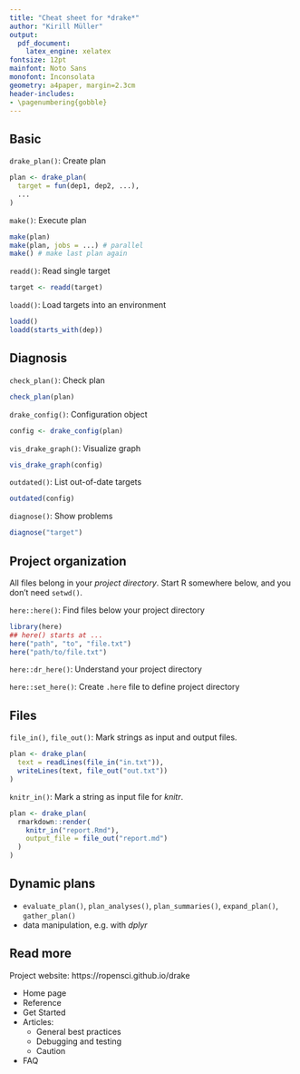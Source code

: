 ```yaml
---
title: "Cheat sheet for *drake*"
author: "Kirill Müller"
output: 
  pdf_document:
    latex_engine: xelatex
fontsize: 12pt
mainfont: Noto Sans
monofont: Inconsolata
geometry: a4paper, margin=2.3cm
header-includes:
- \pagenumbering{gobble}
---
```


## Basic

`drake_plan()`: Create plan

```r
plan <- drake_plan(
  target = fun(dep1, dep2, ...),
  ...
)
```

`make()`: Execute plan

```r
make(plan)
make(plan, jobs = ...) # parallel
make() # make last plan again
```

`readd()`: Read single target

```r
target <- readd(target)
```

`loadd()`: Load targets into an environment

```r
loadd()
loadd(starts_with(dep))
```

## Diagnosis

`check_plan()`: Check plan

```r
check_plan(plan)
```

`drake_config()`: Configuration object

```r
config <- drake_config(plan)
```

`vis_drake_graph()`: Visualize graph

```r
vis_drake_graph(config)
```

`outdated()`: List out-of-date targets

```r
outdated(config)
```

`diagnose()`: Show problems

```r
diagnose("target")
```

## Project organization

All files belong in your *project directory*. Start R somewhere below, and you don't need `setwd()`.

`here::here()`: Find files below your project directory

```r
library(here)
## here() starts at ...
here("path", "to", "file.txt")
here("path/to/file.txt")
```

`here::dr_here()`: Understand your project directory

`here::set_here()`: Create `.here` file to define project directory

## Files

`file_in()`, `file_out()`: Mark strings as input and output files.

```r
plan <- drake_plan(
  text = readLines(file_in("in.txt")),
  writeLines(text, file_out("out.txt"))
)
```

`knitr_in()`: Mark a string as input file for *knitr*.

```r
plan <- drake_plan(
  rmarkdown::render(
    knitr_in("report.Rmd"),
    output_file = file_out("report.md")
  )
)
```

## Dynamic plans

- `evaluate_plan()`, `plan_analyses()`, `plan_summaries()`, `expand_plan()`, `gather_plan()`
- data manipulation, e.g. with *dplyr*

## Read more

Project website: https://ropensci.github.io/drake

- Home page
- Reference
- Get Started
- Articles:
    - General best practices
    - Debugging and testing
    - Caution
- FAQ
